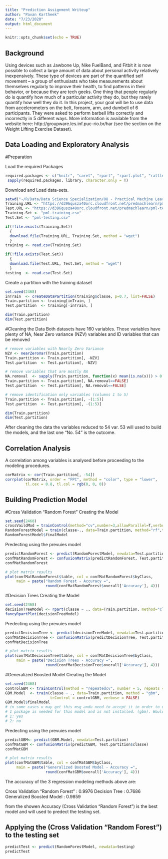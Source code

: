 ---
title: "Prediction Assignment Writeup"
author: "Pavan Kartheek"
date: "7/23/2020"
output: html_document
---

```{r setup, include=FALSE}
knitr::opts_chunk$set(echo = TRUE)
```

Background
-----------
Using devices such as Jawbone Up, Nike FuelBand, and Fitbit it is now possible to collect a large amount of data about personal activity relatively inexpensively. These type of devices are part of the quantified self movement – a group of enthusiasts who take measurements about themselves regularly to improve their health, to find patterns in their behavior, or because they are tech geeks. One thing that people regularly do is quantify how much of a particular activity they do, but they rarely quantify how well they do it. In this project, your goal will be to use data from accelerometers on the belt, forearm, arm, and dumbell of 6 participants. They were asked to perform barbell lifts correctly and incorrectly in 5 different ways. More information is available from the website here: http://groupware.les.inf.puc-rio.br/har (see the section on the Weight Lifting Exercise Dataset).


Data Loading and Exploratory Analysis
--------------------------------------
#Preparation

Load the required Packages
```{r}
required.packages <- c("knitr", "caret", "rpart", "rpart.plot", "rattle", "randomForest", "corrplot")
 sapply(required.packages, library, character.only = T)
```

Download and Load data-sets.
```{r}
setwd("~/R/Data/Data Science Specialization/08 - Practical Machine Learning/Peer Assignment/")
Training.URL <- "https://d396qusza40orc.cloudfront.net/predmachlearn/pml-training.csv"
Test.URL <- "https://d396qusza40orc.cloudfront.net/predmachlearn/pml-testing.csv"
Training.Set <- "pml-training.csv"
Test.Set <- "pml-testing.csv"

if(!file.exists(Training.Set))
  {
  download.file(Training.URL, Training.Set, method = "wget")
  }
training <- read.csv(Training.Set)

if(!file.exists(Test.Set))
  {
  download.file(Test.URL, Test.Set, method = "wget")
  }
testing  <- read.csv(Test.Set)
```


Create a partition with the training dataset 
```{r}
set.seed(2468)
inTrain  <- createDataPartition(training$classe, p=0.7, list=FALSE)
Train.partition <- training[inTrain, ]
Test.partition  <- training[-inTrain, ]
```

```{r}
dim(Train.partition)
dim(Test.partition)
```

#Cleaning the Data
Both datasets have 160 variables. Those variables have plenty of NA, Near Zero variance (NZV) variables and ID variables that can be removed

```{r}
# remove variables with Nearly Zero Variance
NZV <- nearZeroVar(Train.partition)
Train.partition <- Train.partition[, -NZV]
Test.partition  <- Test.partition[, -NZV]
```


```{r}
# remove variables that are mostly NA
NA.removal  <- sapply(Train.partition, function(x) mean(is.na(x))) > 0.95
Train.partition <- Train.partition[, NA.removal==FALSE]
Test.partition  <- Test.partition[, NA.removal==FALSE]
```


```{r}
# remove identification only variables (columns 1 to 5)
Train.partition <- Train.partition[, -(1:5)]
Test.partition  <- Test.partition[, -(1:5)]
```


```{r}
dim(Train.partition)
dim(Test.partition)
```

After cleaning the data the variables reduced to 54 var.
53 will used to build the models, and the last one "No. 54" is the outcome.

Correlation Analysis
---------------------
A correlation among variables is analysed before proceeding to the modeling procedures.

```{r}
corMatrix <- cor(Train.partition[, -54])
corrplot(corMatrix, order = "FPC", method = "color", type = "lower", 
         tl.cex = 0.8, tl.col = rgb(0, 0, 0))
```

Building Prediction Model 
---------------------------

#Cross Validation "Random Forest"
Creating the Model
```{r}
set.seed(2468)
crossVaildMod = trainControl(method="cv",number=3,allowParallel=T,verboseIter=T)
RandomForestModel = train(classe~., data=Train.partition, method="rf",trControl= crossVaildMod)
RandomForestModel$finalModel
```

Predecting using the prevuies model
```{r}
predictRandomForest <- predict(RandomForestModel, newdata=Test.partition)
confMatRandomForest <- confusionMatrix(predictRandomForest, Test.partition$classe)
confMatRandomForest
```

```{r}
# plot matrix results
plot(confMatRandomForest$table, col = confMatRandomForest$byClass, 
     main = paste("Random Forest - Accuracy =",
                  round(confMatRandomForest$overall['Accuracy'], 4)))
```

#Decision Trees
Creating the Model
```{r}
set.seed(2468)
decisionTreeModel <- rpart(classe ~ ., data=Train.partition, method="class")
fancyRpartPlot(decisionTreeModel)
```

Predecting using the prevuies model
```{r}
predictDecisionTree <- predict(decisionTreeModel, newdata=Test.partition, type="class")
confMatDecisionTree <- confusionMatrix(predictDecisionTree, Test.partition$classe)
confMatDecisionTree
```

```{r}
# plot matrix results
plot(confMatDecisionTree$table, col = confMatDecisionTree$byClass, 
     main = paste("Decision Trees - Accuracy =",
                  round(confMatDecisionTree$overall['Accuracy'], 4)))
```


#Generalized Boosted Model
Creating the Model
```{r}
set.seed(2468)
controlGBM <- trainControl(method = "repeatedcv", number = 5, repeats = 1)
GBM.Model  <- train(classe ~ ., data=Train.partition, method = "gbm",
                    trControl = controlGBM, verbose = FALSE)
GBM.Model$finalModel
# in some cases u may get this msg andu need to accept it in order to using the gbm model
# 1 package is needed for this model and is not installed. (gbm). Would you like to try to install it now?
# 1: yes
# 2: no
```

Predecting using the prevuies model
```{r}
predictGBM<- predict(GBM.Model, newdata=Test.partition)
confMatGBM <- confusionMatrix(predictGBM, Test.partition$classe)
confMatGBM
```

```{r}
# plot matrix results
plot(confMatGBM$table, col = confMatGBM$byClass, 
     main = paste("Generalized Boosted Model - Accuracy =",
                  round(confMatGBM$overall['Accuracy'], 4)))
```

The accuracy of the 3 regression modeling methods above are:

Cross Validation "Random Forest" : 0.9976
Decision Tree : 0.7686
Generalized Boosted Model : 0.9859

from the showen Accuracy (Cross Validation "Random Forest") is the best model and will used to predect the testing set.

Applying the (Cross Validation "Random Forest") to the testing set
-------------------------------------------------------------------
```{r}
predictTest <- predict(RandomForestModel, newdata=testing)
predictTest
````